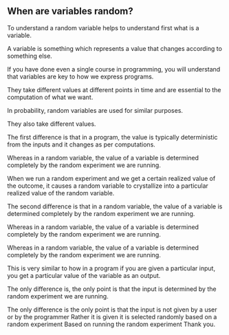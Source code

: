 ## When are variables random?

To understand a random variable helps to understand first what is a variable.

A variable is something which represents a value that changes according to something else.

If you have done even a single course in programming, you will understand that variables are key to how we express programs.

They take different values at different points in time and are essential to the computation of what we want.

In probability, random variables are used for similar purposes.

They also take different values.

The first difference is that in a program, the value is typically deterministic from the inputs and it changes as per computations.

Whereas in a random variable, the value of a variable is determined completely by the random experiment we are running.

When we run a random experiment and we get a certain realized value of the outcome, it causes a random variable to crystallize into a particular realized value of the random variable.

The second difference is that in a random variable, the value of a variable is determined completely by the random experiment we are running.

Whereas in a random variable, the value of a variable is determined completely by the random experiment we are running.

Whereas in a random variable, the value of a variable is determined completely by the random experiment we are running.

This is very similar to how in a program if you are given a particular input, you get a particular value of the variable as an output.

The only difference is, the only point is that the input is determined by the random experiment we are running.

The only difference is the only point is that the input is not given by a user or by the programmer Rather it is given it is selected randomly based on a random experiment Based on running the random experiment Thank you.